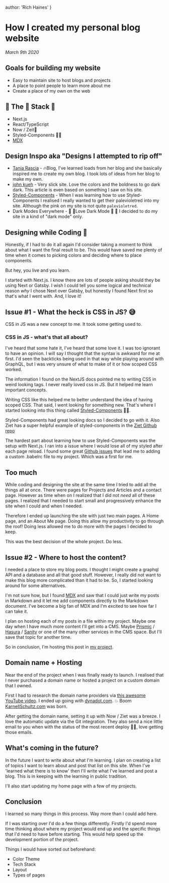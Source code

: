 
author: 'Rich Haines'
}

<heading>

# How I created my personal blog website

_March 9th 2020_

</heading>

## Goals for building my website

- Easy to maintain site to host blogs and projects
- A place to point people to learn more about me
- Create a place of my own on the web

## 🥞 The 🥞 Stack 🥞

- Next.js
- React/TypeScript
- Now / Zeit🔺
- Styled-Components 💅🏾
- [MDX](https://mdxjs.com/)

## Design Inspo aka "Designs I attempted to rip off"

- [Tania Rascia](https://www.taniarascia.com/) - 🔥Blog, I've learned
  loads from her blog and she basically inspired me to create my own
  blog. I took lots of ideas from her blog to make my own.
- [john kueh](https://johnkueh.com/) - Very slick site. Love the
  colors and the boldness to go dark dark. This article is even based
  on something I saw on his site.
- [Styled-Components](https://styled-components.com/) - When I was
  learning how to use Styled-Components I realised I really wanted to
  get their palevioletred into my site. Although the pink on my site
  is not quite `palevioletred`.
- Dark Modes Everywhere - 🖤 🖤Love Dark Mode 🖤 🖤 I decided to do my
  site in a kind of "dark mode" only.

## Designing while Coding 🎨

Honestly, if I had to do it all again I'd consider taking a moment to
think about what I want the final result to be. This would have saved
me plenty of time when it comes to picking colors and deciding where
to place components.

But hey, you live and you learn.

I started with Next.js. I know there are lots of people asking should
they be using Next or Gatsby. I wish I could tell you some logical and
technical reason _why_ I chose Next over Gatsby, but honestly I found
Next first so that's what I went with. And, I love it!

## Issue #1 - What the heck is CSS in JS? 😅

CSS in JS was a new concept to me. It took some getting used to.

### CSS in JS - what's that all about?

I've heard that some hate it, I've heard that some love it. I was too
ignorant to have an opinion. I will say I thought that the syntax is
awkward for me at first. I'd seen the backticks being used in that way
while playing around with GraphQL, but I was very unsure of what to
make of it or how scoped CSS worked.

The information I found on the NextJS docs pointed me to writing CSS
in weird looking tags. I never really loved css in JS. But it helped
me learn important concepts.

Writing CSS like this helped me to better understand the idea of
having scoped CSS. That said, I went looking for something new. That's
where I started looking into this thing called
[Styled-Components](https://styled-components.com/docs/basics) 💅🏼.

Styled-Components had great looking docs so I decided to go with it.
Also Ziet has a super helpful example of styled-components in the
[Ziet Github repo](https://github.com/zeit/next.js/tree/canary/examples/with-styled-components)

The hardest part about learning how to use Styled-Components was the
setup with Next.js. I ran into a issue where I would lose all of my
styled after each page reload. I found some great
[Github issues](https://github.com/zeit/next.js/issues/4068) that lead
me to adding a custom .babelrc file to my project. Which was a first
for me.

## Too much

While coding and designing the site at the same time I tried to add
all the things all at once. There were pages for Projects and Articles
and a contact page. However as time when on I realized that I did not
_need_ all of these pages. I realized that I needed to start small and
progressively enhance the site when I could and when I needed.

Therefore I ended up launching the site with just two main pages. A
Home page, and an About Me page. Doing this allow my productivity to
go through the roof! Doing less allowed me to do more with the pages I
decided to keep.

This was the best decision of the whole project. Do less.

## Issue #2 - Where to host the content?

I needed a place to store my blog posts. I thought I might create a
graphql API and a database and all that good stuff. However, I really
did not want to make this blog more complicated than it had to be. So,
I started looking around for some alternatives.

I'm not sure how, but I found [MDX](https://mdxjs.com/) and saw that I
could just write my posts in Markdown and it let me add components
directly to the Markdown document. I've become a big fan of MDX and
I'm excited to see how far I can take it.

I plan on hosting each of my posts in a file within my project. Maybe
one day when I have much more content I'll get into a CMS. Maybe
[Prismic](https://prismic.io/) / [Hasura](https://hasura.io/) /
[Sanity](https://www.sanity.io/) or one of the many other services in
the CMS space. But I'll save that topic for another time.

So in conclusion, I'm hosting this post in
[my project](https://github.com/KarnellSchultz/karnell-site/tree/master/content).

## Domain name + Hosting

Near the end of the project when I was finally ready to launch. I
realised that I never purchased a domain name or hosted a project on a
custom domain that I owned.

First I had to research the domain name providers via
[this awesome YouTube video](https://www.youtube.com/watch?v=8CpCgqUf94k).
I ended up going with [dynadot.com](http://dynadot.com). 💥 Boom
[KarnellSchultz.com](http://karnellschultz.com) was born.

After getting the domain name, setting it up with Now / Ziet was a
breeze. I love the automatic update via the Git integration. They also
send a nice little email to you when with the status of the most
recent deploy 👍🏽, love getting those emails.

## What's coming in the future?

In the future I want to write about what I'm learning. I plan on
creating a list of topics I want to learn about and post that list on
this site. When I've 'learned what there is to know' then I'll write
what I've learned and post a blog. This is in keeping with the
learning in public tradition.

I'll also start updating my home page with a few of my projects.

## Conclusion

I learned so many things in this process. Way more than I could add
here.

If I was starting over I'd do a few things differently. Firstly I'd
spend more time thinking about where my project would end up and the
specific things that I'd need to have before starting. This would help
speed up the development portion of the project.

Things I would have sorted out beforehand:

- Color Theme
- Tech Stack
- Layout
- Types of pages

